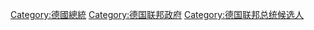 {{Commonscat|Presidents of Germany}}

[[Category:德國總統|Category:德國總統]]
[[Category:德国联邦政府|Category:德国联邦政府]]
[[Category:德国联邦总统候选人|Category:德国联邦总统候选人]]